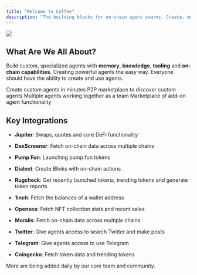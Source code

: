 ```yaml
---
title: "Welcome to Coffee"
description: "The building blocks for on-chain agent swarms. Create, manage, and interact with on-chain agents through our no-code builder and App Store of Agents featuring a marketplace to buy and sell agents, plugins, and more. "
---
```


![](/imgdocs.png)

## What Are We All About?

Build custom, specialized agents with **memory**, **knowledge**, **tooling** and **on-chain capabilities.** Creating powerful agents the easy way. Everyone should have the ability to create and use agents.

<CardGroup cols={2}>
  <Card title="No-code Agent Builder">
    Create custom agents in minutes
  </Card>

  <Card title="Agent Marketplace">
    P2P marketplace to discover custom agents
  </Card>

  <Card title="Agent Swarm Infra">
    Multiple agents working together as a team
  </Card>

  <Card title="Plugin Ecosystem">
    Marketplace of add-on agent functionality&#x20;
  </Card>
</CardGroup>

## Key Integrations

* **Jupiter**: Swaps, quotes and core DeFi functionality

* **DexScreener**: Fetch on-chain data across multiple chains

* **Pump Fun**: Launching pump.fun tokens

* **Dialect**: Create Blinks with on-chain actions

* **Rugcheck**: Get recently launched tokens, trending tokens and generate token reports

* **1inch**: Fetch the balances of a wallet address

* **Opensea**: Fetch NFT collection stats and recent sales

* **Moralis**: Fetch on-chain data across multiple chains

* **Twitter**: Give agents access to search Twitter and make posts

* **Telegram**: Give agents access to use Telegram

* **Coingecko**: Fetch token data and trending tokens

More are being added daily by our core team and community.